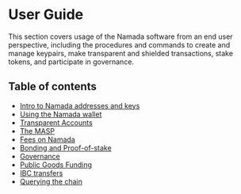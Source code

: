 # User Guide

This section covers usage of the Namada software from an end user perspective, including the procedures and commands to create and manage keypairs, 
make transparent and shielded transactions, stake tokens, and participate in governance.

## Table of contents

- [Intro to Namada addresses and keys](./users/addresses.mdx)
- [Using the Namada wallet](./users/wallet.mdx)
- [Transparent Accounts](./users/transparent-accounts.mdx)
- [The MASP](./users/shielded-accounts.mdx)
- [Fees on Namada](./users/fees.mdx)
- [Bonding and Proof-of-stake](./users/delegators.mdx)
- [Governance](./users/governance.mdx)
- [Public Goods Funding](./users/public-goods-funding.mdx)
- [IBC transfers](./users/ibc.mdx)
- [Querying the chain](./users/query.mdx)

